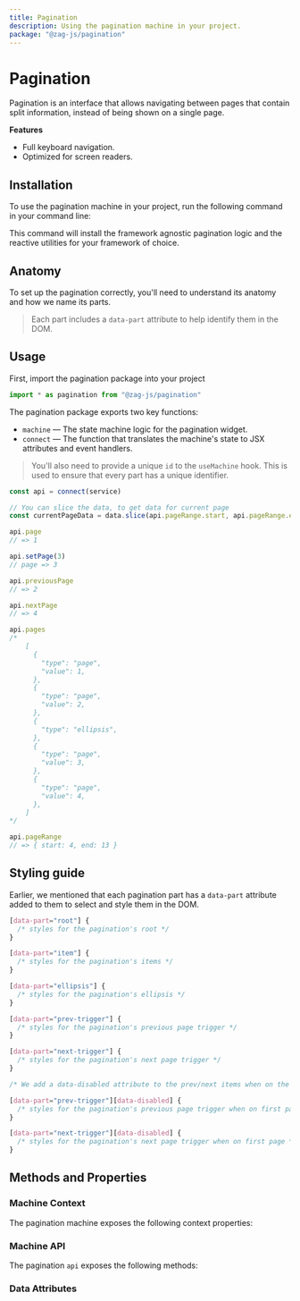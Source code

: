 ```yaml
---
title: Pagination
description: Using the pagination machine in your project.
package: "@zag-js/pagination"
---
```


# Pagination

Pagination is an interface that allows navigating between pages that contain
split information, instead of being shown on a single page.

<Resources pkg="@zag-js/pagination" />

<Showcase id="Pagination" />

**Features**

- Full keyboard navigation.
- Optimized for screen readers.

## Installation

To use the pagination machine in your project, run the following command in your
command line:

<CodeSnippet id="pagination/installation.mdx" />

This command will install the framework agnostic pagination logic and the
reactive utilities for your framework of choice.

## Anatomy

To set up the pagination correctly, you'll need to understand its anatomy and
how we name its parts.

> Each part includes a `data-part` attribute to help identify them in the DOM.

<Anatomy id="pagination" />

## Usage

First, import the pagination package into your project

```jsx
import * as pagination from "@zag-js/pagination"
```

The pagination package exports two key functions:

- `machine` — The state machine logic for the pagination widget.
- `connect` — The function that translates the machine's state to JSX attributes
  and event handlers.

> You'll also need to provide a unique `id` to the `useMachine` hook. This is
> used to ensure that every part has a unique identifier.

<CodeSnippet id="pagination/usage.mdx" />

```jsx
const api = connect(service)

// You can slice the data, to get data for current page
const currentPageData = data.slice(api.pageRange.start, api.pageRange.end)

api.page
// => 1

api.setPage(3)
// page => 3

api.previousPage
// => 2

api.nextPage
// => 4

api.pages
/*
    [
      {
        "type": "page",
        "value": 1,
      },
      {
        "type": "page",
        "value": 2,
      },
      {
        "type": "ellipsis",
      },
      {
        "type": "page",
        "value": 3,
      },
      {
        "type": "page",
        "value": 4,
      },
    ]
*/

api.pageRange
// => { start: 4, end: 13 }
```

## Styling guide

Earlier, we mentioned that each pagination part has a `data-part` attribute
added to them to select and style them in the DOM.

```css
[data-part="root"] {
  /* styles for the pagination's root */
}

[data-part="item"] {
  /* styles for the pagination's items */
}

[data-part="ellipsis"] {
  /* styles for the pagination's ellipsis */
}

[data-part="prev-trigger"] {
  /* styles for the pagination's previous page trigger */
}

[data-part="next-trigger"] {
  /* styles for the pagination's next page trigger */
}

/* We add a data-disabled attribute to the prev/next items when on the first/last page  */

[data-part="prev-trigger"][data-disabled] {
  /* styles for the pagination's previous page trigger when on first page */
}

[data-part="next-trigger"][data-disabled] {
  /* styles for the pagination's next page trigger when on first page */
}
```

## Methods and Properties

### Machine Context

The pagination machine exposes the following context properties:

<ContextTable name="pagination" />

### Machine API

The pagination `api` exposes the following methods:

<ApiTable name="pagination" />

### Data Attributes

<DataAttrTable name="pagination" />
